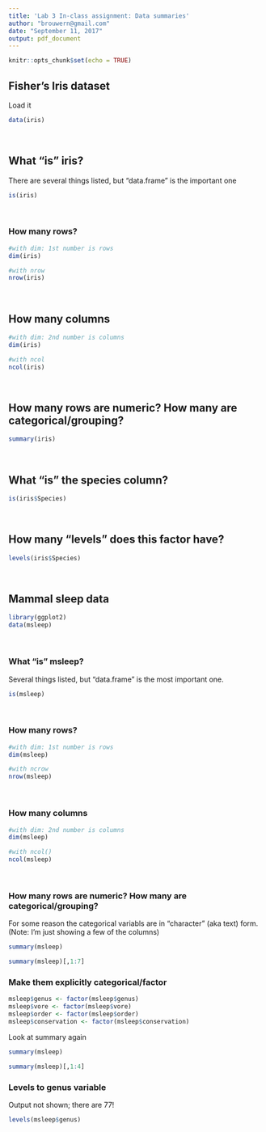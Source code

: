 ```yaml
---
title: 'Lab 3 In-class assignment: Data summaries'
author: "brouwern@gmail.com"
date: "September 11, 2017"
output: pdf_document
---
```


```r
knitr::opts_chunk$set(echo = TRUE)
```


## Fisher's Iris dataset

Load it
```r
data(iris)
```

<br>

## What "is" iris?

There are several things listed, but "data.frame" is the important one
```r
is(iris)
```

<br>

### How many rows?
```r
#with dim: 1st number is rows
dim(iris)

#with nrow
nrow(iris)

```

<br>

## How many columns
```r
#with dim: 2nd number is columns
dim(iris)

#with ncol
ncol(iris)
```

<br>


## How many rows are numeric?  How many are categorical/grouping?
```r
summary(iris)
```

<br>


## What "is" the species column?
```r
is(iris$Species)
```

<br>

## How many "levels" does this factor have?
```r
levels(iris$Species)
```

<br>

## Mammal sleep data
```r
library(ggplot2)
data(msleep)
```

<br>

### What "is" msleep?

Several things listed, but "data.frame" is the most important one.
```r
is(msleep)
```

<br>

### How many rows?
```r
#with dim: 1st number is rows
dim(msleep)

#with ncrow
nrow(msleep)

```

<br>

### How many columns
```r
#with dim: 2nd number is columns
dim(msleep)

#with ncol()
ncol(msleep)
```

<br>


### How many rows are numeric?  How many are categorical/grouping?

For some reason the categorical variabls are in "character" (aka text) form.  (Note: I'm just showing a few of the columns)
```r
summary(msleep)
```

```r
summary(msleep)[,1:7]
```

### Make them explicitly categorical/factor
```r
msleep$genus <- factor(msleep$genus)
msleep$vore <- factor(msleep$vore)
msleep$order <- factor(msleep$order)
msleep$conservation <- factor(msleep$conservation)
```

Look at summary again
```r
summary(msleep)
```

```r
summary(msleep)[,1:4]
```


### Levels to genus variable

Output not shown; there are 77!
```r
levels(msleep$genus)
```


